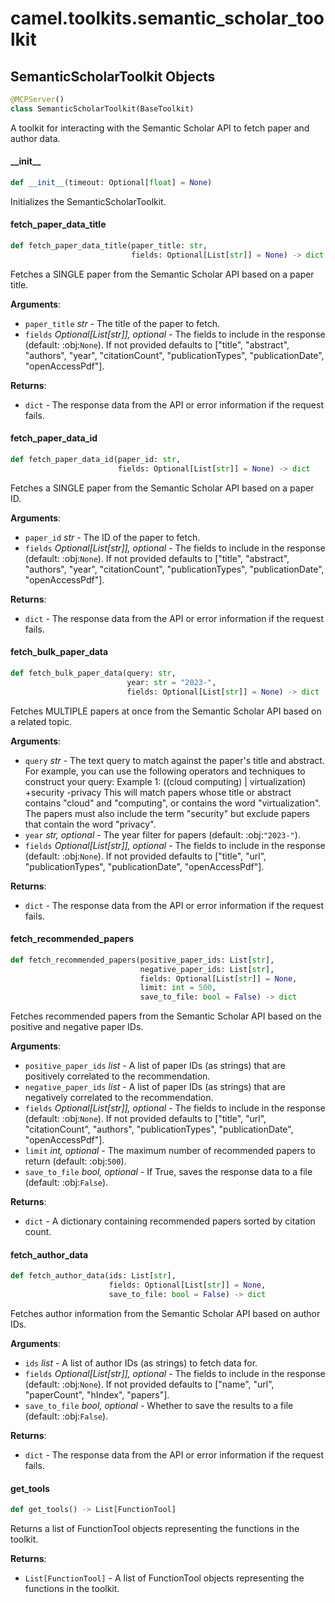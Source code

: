 <a id="camel.toolkits.semantic_scholar_toolkit"></a>

# camel.toolkits.semantic\_scholar\_toolkit

<a id="camel.toolkits.semantic_scholar_toolkit.SemanticScholarToolkit"></a>

## SemanticScholarToolkit Objects

```python
@MCPServer()
class SemanticScholarToolkit(BaseToolkit)
```

A toolkit for interacting with the Semantic Scholar
API to fetch paper and author data.

<a id="camel.toolkits.semantic_scholar_toolkit.SemanticScholarToolkit.__init__"></a>

#### \_\_init\_\_

```python
def __init__(timeout: Optional[float] = None)
```

Initializes the SemanticScholarToolkit.

<a id="camel.toolkits.semantic_scholar_toolkit.SemanticScholarToolkit.fetch_paper_data_title"></a>

#### fetch\_paper\_data\_title

```python
def fetch_paper_data_title(paper_title: str,
                           fields: Optional[List[str]] = None) -> dict
```

Fetches a SINGLE paper from the Semantic Scholar
API based on a paper title.

**Arguments**:

- `paper_title` _str_ - The title of the paper to fetch.
- `fields` _Optional[List[str]], optional_ - The fields to include in
  the response (default: :obj:`None`). If not provided defaults
  to ["title", "abstract", "authors", "year", "citationCount",
  "publicationTypes", "publicationDate", "openAccessPdf"].
  

**Returns**:

- `dict` - The response data from the API or error information if the
  request fails.

<a id="camel.toolkits.semantic_scholar_toolkit.SemanticScholarToolkit.fetch_paper_data_id"></a>

#### fetch\_paper\_data\_id

```python
def fetch_paper_data_id(paper_id: str,
                        fields: Optional[List[str]] = None) -> dict
```

Fetches a SINGLE paper from the Semantic Scholar
API based on a paper ID.

**Arguments**:

- `paper_id` _str_ - The ID of the paper to fetch.
- `fields` _Optional[List[str]], optional_ - The fields to include in
  the response (default: :obj:`None`). If not provided defaults
  to ["title", "abstract", "authors", "year", "citationCount",
  "publicationTypes", "publicationDate", "openAccessPdf"].
  

**Returns**:

- `dict` - The response data from the API or error information
  if the request fails.

<a id="camel.toolkits.semantic_scholar_toolkit.SemanticScholarToolkit.fetch_bulk_paper_data"></a>

#### fetch\_bulk\_paper\_data

```python
def fetch_bulk_paper_data(query: str,
                          year: str = "2023-",
                          fields: Optional[List[str]] = None) -> dict
```

Fetches MULTIPLE papers at once from the Semantic Scholar
API based on a related topic.

**Arguments**:

- `query` _str_ - The text query to match against the paper's title and
  abstract. For example, you can use the following operators and
  techniques to construct your query: Example 1: ((cloud
  computing) | virtualization) +security -privacy This will
  match papers whose title or abstract contains "cloud" and
  "computing", or contains the word "virtualization". The papers
  must also include the term "security" but exclude papers that
  contain the word "privacy".
- `year` _str, optional_ - The year filter for papers (default:
  :obj:`"2023-"`).
- `fields` _Optional[List[str]], optional_ - The fields to include in
  the response (default: :obj:`None`). If not provided defaults
  to ["title", "url", "publicationTypes", "publicationDate",
  "openAccessPdf"].
  

**Returns**:

- `dict` - The response data from the API or error information if the
  request fails.

<a id="camel.toolkits.semantic_scholar_toolkit.SemanticScholarToolkit.fetch_recommended_papers"></a>

#### fetch\_recommended\_papers

```python
def fetch_recommended_papers(positive_paper_ids: List[str],
                             negative_paper_ids: List[str],
                             fields: Optional[List[str]] = None,
                             limit: int = 500,
                             save_to_file: bool = False) -> dict
```

Fetches recommended papers from the Semantic Scholar
API based on the positive and negative paper IDs.

**Arguments**:

- `positive_paper_ids` _list_ - A list of paper IDs (as strings)
  that are positively correlated to the recommendation.
- `negative_paper_ids` _list_ - A list of paper IDs (as strings)
  that are negatively correlated to the recommendation.
- `fields` _Optional[List[str]], optional_ - The fields to include in
  the response (default: :obj:`None`). If not provided defaults
  to ["title", "url", "citationCount", "authors",
  "publicationTypes", "publicationDate", "openAccessPdf"].
- `limit` _int, optional_ - The maximum number of recommended papers to
  return (default: :obj:`500`).
- `save_to_file` _bool, optional_ - If True, saves the response data to
  a file (default: :obj:`False`).
  

**Returns**:

- `dict` - A dictionary containing recommended papers sorted by
  citation count.

<a id="camel.toolkits.semantic_scholar_toolkit.SemanticScholarToolkit.fetch_author_data"></a>

#### fetch\_author\_data

```python
def fetch_author_data(ids: List[str],
                      fields: Optional[List[str]] = None,
                      save_to_file: bool = False) -> dict
```

Fetches author information from the Semantic Scholar
API based on author IDs.

**Arguments**:

- `ids` _list_ - A list of author IDs (as strings) to fetch
  data for.
- `fields` _Optional[List[str]], optional_ - The fields to include in
  the response (default: :obj:`None`). If not provided defaults
  to ["name", "url", "paperCount", "hIndex", "papers"].
- `save_to_file` _bool, optional_ - Whether to save the results to a
  file (default: :obj:`False`).
  

**Returns**:

- `dict` - The response data from the API or error information if
  the request fails.

<a id="camel.toolkits.semantic_scholar_toolkit.SemanticScholarToolkit.get_tools"></a>

#### get\_tools

```python
def get_tools() -> List[FunctionTool]
```

Returns a list of FunctionTool objects representing the
functions in the toolkit.

**Returns**:

- `List[FunctionTool]` - A list of FunctionTool objects
  representing the functions in the toolkit.

